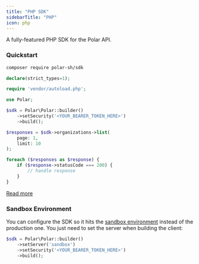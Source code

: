 ```yaml
---
title: "PHP SDK"
sidebarTitle: "PHP"
icon: php
---
```


A fully-featured PHP SDK for the Polar API.

### Quickstart

```bash
composer require polar-sh/sdk
```

```php
declare(strict_types=1);

require 'vendor/autoload.php';

use Polar;

$sdk = Polar\Polar::builder()
    ->setSecurity('<YOUR_BEARER_TOKEN_HERE>')
    ->build();

$responses = $sdk->organizations->list(
    page: 1,
    limit: 10
);

foreach ($responses as $response) {
    if ($response->statusCode === 200) {
        // handle response
    }
}
```

[Read more](https://github.com/polarsource/polar-php)

### Sandbox Environment

You can configure the SDK so it hits the [sandbox environment](/integrate/sandbox) instead of the production one. You just need to set the server when building the client:

```php
$sdk = Polar\Polar::builder()
    ->setServer('sandbox')
    ->setSecurity('<YOUR_BEARER_TOKEN_HERE>')
    ->build();
```
